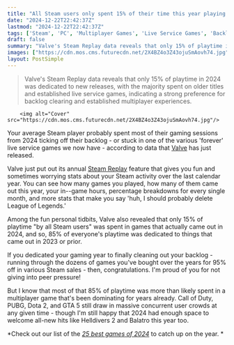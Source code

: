 ```yaml
---
title: "All Steam users only spent 15% of their time this year playing games that actually came out in 2024"
date: "2024-12-22T22:42:37Z"
lastmod: "2024-12-22T22:42:37Z"
tags: ['Steam', 'PC', 'Multiplayer Games', 'Live Service Games', 'Backlog', '2024 Games', 'Valve', 'Steam Replay']
draft: false
summary: "Valve's Steam Replay data reveals that only 15% of playtime in 2024 was dedicated to new releases, with the majority spent on older titles and established live service games, indicating a strong preference for backlog clearing and established multiplayer experiences."
images: ["https://cdn.mos.cms.futurecdn.net/2X4BZ4o3Z43ojuSmAovh74.jpg"]
layout: PostSimple
---
```

> Valve's Steam Replay data reveals that only 15% of playtime in 2024 was dedicated to new releases, with the majority spent on older titles and established live service games, indicating a strong preference for backlog clearing and established multiplayer experiences.


        <img alt="Cover" src="https://cdn.mos.cms.futurecdn.net/2X4BZ4o3Z43ojuSmAovh74.jpg"/>
        
Your average Steam player probably spent most of their gaming sessions from 2024 ticking off their backlog - or stuck in one of the various 'forever' live service games we now have - according to data that [Valve](https://www.gamesradar.com/tag/valve/) has just released.

Valve just put out its annual [Steam Replay](https://store.steampowered.com/news/app/593110/view/641297020996289523) feature that gives you fun and sometimes worrying stats about your Steam activity over the last calendar year. You can see how many games you played, how many of them came out this year, your in--game hours, percentage breakdowns for every single month, and more stats that make you say 'huh, I should probably delete League of Legends.' 

Among the fun personal tidbits, Valve also revealed that only 15% of playtime "by all Steam users" was spent in games that actually came out in 2024, and so, 85% of everyone's playtime was dedicated to things that came out in 2023 or prior.

If you dedicated your gaming year to finally cleaning out your backlog - running through the dozens of games you've bought over the years for 95% off in various Steam sales - then, congratulations. I'm proud of you for not giving into peer pressure!

But I know that most of that 85% of playtime was more than likely spent in a multiplayer game that's been dominating for years already. Call of Duty, PUBG, Dota 2, and GTA 5 still draw in massive concurrent user crowds at any given time - though I'm still happy that 2024 had enough space to welcome all-new hits like Helldivers 2 and Balatro this year too.

*Check out our list of the *[<em>25 best games of 2024</em>](https://www.gamesradar.com/games/best-games-2024-game-of-the-year-awards-goty/)* to catch up on the year. * 
        